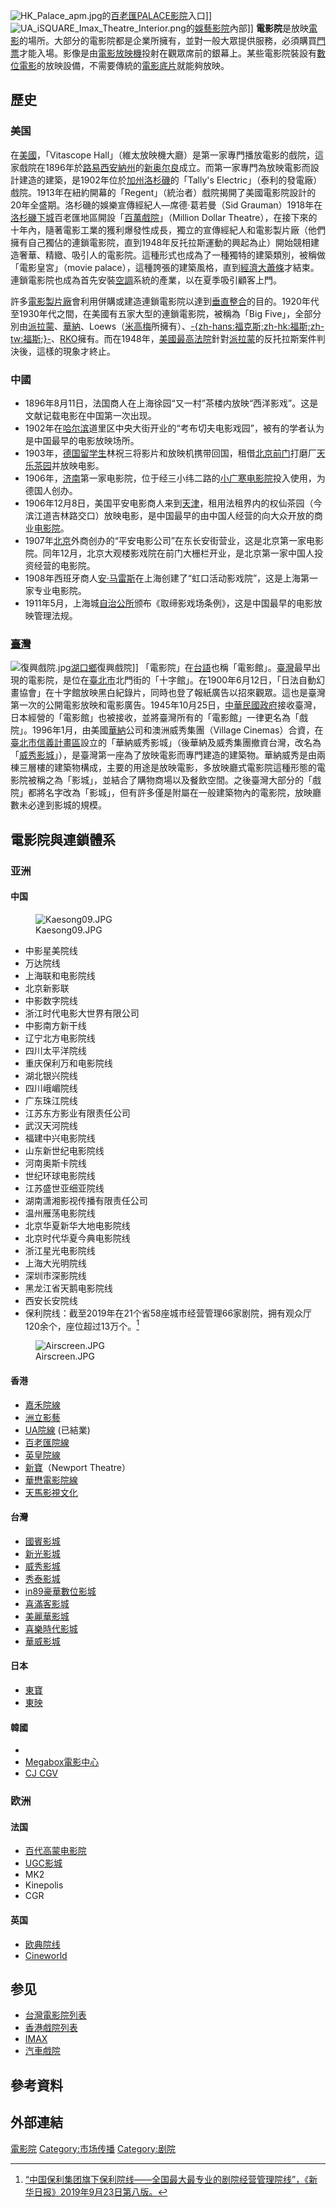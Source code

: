 {{Request translation|time=2017-12-09}}
[[File:HK_Palace_apm.jpg|thumb]]的[[百老匯院線|百老匯PALACE影院]]入口]]
[[File:UA_iSQUARE_Imax_Theatre_Interior.png|thumb]]的[[娛藝|娛藝影院]]內部]]
'''電影院'''是放映[[電影|電影]]的場所。大部分的電影院都是企業所擁有，並對一般大眾提供服務，必須購買[[門票|門票]]才能入場。影像是由[[電影放映機|電影放映機]]投射在觀眾席前的銀幕上。某些電影院裝設有[[數位電影|數位電影]]的放映設備，不需要傳統的[[電影底片|電影底片]]就能夠放映。

== 歷史 ==
=== 美国 ===
在[[美國|美國]]，「Vitascope Hall」（維太放映機大廳）是第一家專門播放電影的戲院，這家戲院在1896年於[[路易西安納州|路易西安納州]]的[[新奥尔良|新奥尔良]]成立。而第一家專門為放映電影而設計建造的建築，是1902年位於[[加州|加州]][[洛杉磯|洛杉磯]]的「Tally's Electric」（泰利的發電廠）戲院。1913年在紐約開幕的「Regent」（統治者）戲院揭開了美國電影院設計的20年全盛期。洛杉磯的娛樂宣傳經紀人—席德·葛若曼（Sid Grauman）1918年在[[洛杉磯下城|洛杉磯下城]]百老匯地區開設「[[百萬戲院|百萬戲院]]」（Million Dollar Theatre），在接下來的十年內，隨著電影工業的獲利爆發性成長，獨立的宣傳經紀人和電影製片廠（他們擁有自己獨佔的連鎖電影院，直到1948年反托拉斯運動的興起為止）開始競相建造奢華、精緻、吸引人的電影院。這種形式也成為了一種獨特的建築類別，被稱做「電影皇宮」（movie palace），這種誇張的建築風格，直到[[大蕭條|經濟大蕭條]]才結束。連鎖電影院也成為首先安裝[[空調|空調]]系統的產業，以在夏季吸引顧客上門。

許多[[電影製片廠|電影製片廠]]會利用併購或建造連鎖電影院以達到[[垂直整合|垂直整合]]的目的。1920年代至1930年代之間，在美國有五家大型的連鎖電影院，被稱為「Big Five」，全部分別由[[派拉蒙|派拉蒙]]、[[華納|華納]]、Loews（[[米高梅公司|米高梅]]所擁有）、[[20世纪福克斯|-{zh-hans:福克斯;zh-hk:福斯;zh-tw:福斯;}-]]、[[RKO|RKO]]擁有。而在1948年，[[美國最高法院|美國最高法院]]針對[[派拉蒙|派拉蒙]]的反托拉斯案件判決後，這樣的現象才終止。

=== 中國 ===
* 1896年8月11日，法国商人在上海徐园“又一村”茶楼内放映“西洋影戏”。这是文献记载电影在中国第一次出现。
* 1902年在[[哈尔滨|哈尔滨]]道里区中央大街开业的“考布切夫电影戏园”，被有的学者认为是中国最早的电影放映场所。
* 1903年，[[德国|德国]][[留学生|留学生]]林祝三将影片和放映机携带回国，租借[[北京|北京]][[前门|前门]]打磨厂[[天乐茶园|天乐茶园]]并放映电影。
* 1906年，[[济南|济南]]第一家电影院，位于经三小纬二路的[[小广寒电影院|小广寒电影院]]投入使用，为德国人创办。
* 1906年12月8日，美国平安电影商人来到[[天津|天津]]，租用法租界内的权仙茶园（今滨江道吉林路交口）放映电影，是中国最早的由中国人经营的向大众开放的商业[[电影院|电影院]]。
* 1907年[[北京|北京]]外商创办的“平安电影公司”在东长安街营业，这是北京第一家电影院。同年12月，北京大观楼影戏院在前门大栅栏开业，是北京第一家中国人投资经营的电影院。
* 1908年西班牙商人[[安·马雷斯|安·马雷斯]]在上海创建了“虹口活动影戏院”，这是上海第一家专业电影院。
* 1911年5月，上海城[[自治公所|自治公所]]颁布《取缔影戏场条例》，这是中国最早的电影放映管理法规。

=== [[臺灣|臺灣]] ===
[[File:復興戲院.jpg|thumb]][[湖口鄉|湖口鄉]]復興戲院]]
「電影院」在[[台語|台語]]也稱「電影館」。[[臺灣|臺灣]]最早出現的電影院，是位在[[臺北市|臺北市]]北門街的「十字館」。在1900年6月12日，「日法自動幻畫協會」在十字館放映黑白紀錄片，同時也登了報紙廣告以招來觀眾。這也是臺灣第一次的公開電影放映和電影廣告。1945年10月25日，[[中華民國政府|中華民國政府]]接收臺灣，日本經營的「電影館」也被接收，並將臺灣所有的「電影館」一律更名為「戲院」。1996年1月，由美國[[華納|華納]]公司和澳洲威秀集團（Village Cinemas）合資，在[[臺北市|臺北市]][[信義計畫區|信義計畫區]]設立的「華納威秀影城」（後華納及威秀集團撤資台灣，改名為「[[威秀影城|威秀影城]]」），是臺灣第一座為了放映電影而專門建造的建築物。華納威秀是由兩棟三層樓的建築物構成，主要的用途是放映電影，多放映廳式電影院這種形態的電影院被稱之為「影城」，並結合了購物商場以及餐飲空間。之後臺灣大部分的「戲院」都將名字改為「影城」，但有許多僅是附屬在一般建築物內的電影院，放映廳數未必達到影城的規模。

== 電影院與連鎖體系 ==
=== 亚洲 ===
====中国====
[[File:Kaesong09.JPG|thumb]]
*中影星美院线
*万达院线
*上海联和电影院线
*北京新影联
*中影数字院线
*浙江时代电影大世界有限公司
*中影南方新干线
*辽宁北方电影院线
*四川太平洋院线
*重庆保利万和电影院线
*湖北银兴院线
*四川峨嵋院线
*广东珠江院线
*江苏东方影业有限责任公司
*武汉天河院线
*福建中兴电影院线
*山东新世纪电影院线
*河南奥斯卡院线
*世纪环球电影院线
*江苏盛世亚细亚院线
*湖南潇湘影视传播有限责任公司
*温州雁荡电影院线
*北京华夏新华大地电影院线
*北京时代华夏今典电影院线
*浙江星光电影院线
*上海大光明院线
*深圳市深影院线
*黑龙江省天鹅电影院线
*西安长安院线
*保利院线：截至2019年在21个省58座城市经营管理66家剧院，拥有观众厅120余个，座位超过13万个。<ref>[http://xhv5.xhby.net/mp3/pc/c/201909/23/c688414.html “中国保利集团旗下保利院线——全国最大最专业的剧院经营管理院线”，《新华日报》2019年9月23日第八版。]</ref>
[[File:Airscreen.JPG|thumb]]

====香港====
*[[嘉禾院線|嘉禾院線]]
*[[洲立影藝|洲立影藝]]
*[[UA院線|UA院線]] (已結業)
*[[百老匯院線|百老匯院線]]
*[[英皇院線|英皇院線]]
*[[新寶|新寶]]（Newport Theatre）
*[[華懋電影院線|華懋電影院線]]
*[[天馬影視文化|天馬影視文化]]

====台灣====
*[[國賓影城|國賓影城]]
*[[新光影城|新光影城]]
*[[威秀影城|威秀影城]]
*[[秀泰影城|秀泰影城]]
*[[in89豪華數位影城|in89豪華數位影城]]
*[[喜滿客影城|喜滿客影城]]
*[[美麗華影城|美麗華影城]]
*[[喜樂時代影城|喜樂時代影城]]
*[[華威影城|華威影城]]

==== 日本 ====
*[[東寶株式會社|東寶]]
*[[東映|東映]]

==== 韓國 ====
*{{link-ko|樂天Cinema|롯데시네마}}
*[[Megabox電影中心|Megabox電影中心]]
*[[CJ_CGV|CJ CGV]]

=== 欧洲 ===
==== 法国 ====
* [[百代高蒙电影院|百代高蒙电影院]]
* [[UGC影城|UGC影城]]
* MK2
* Kinepolis
* CGR

==== 英国 ====
* [[欧典院线|欧典院线]]
* [[Cineworld|Cineworld]]

== 参见 ==
{{commons|Cinemas}}
*[[台灣電影院列表|台灣電影院列表]]
*[[香港戲院列表|香港戲院列表]]
*[[IMAX|IMAX]]
*[[汽車戲院|汽車戲院]]
== 參考資料 ==
{{reflist}}
== 外部連結 ==
{{Authority control}}
[[Category:電影院|]]
[[Category:市场传播|Category:市场传播]]
[[Category:剧院|Category:剧院]]